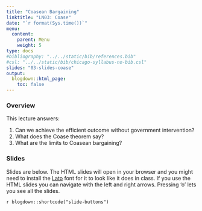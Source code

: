 ```yaml
---
title: "Coasean Bargaining"
linktitle: "LN03: Coase"
date: "`r format(Sys.time())`"
menu:
  content:
    parent: Menu
    weight: 5
type: docs
#bibliography: "../../static/bib/references.bib"
#csl: "../../static/bib/chicago-syllabus-no-bib.csl"
slides: "03-slides-coase"
output:
  blogdown::html_page:
    toc: false
---
```


### Overview

This lecture answers:

1. Can we achieve the efficient outcome without government intervention?
2. What does the Coase theorem say?
3. What are the limits to Coasean bargaining?

### Slides

Slides are below. 
The HTML slides will open in your browser and you might need to install the [Lato](https://fonts.google.com/specimen/Lato) font for it to look like it does in class.
If you use the HTML slides you can navigate with the left and right arrows.
Pressing 'o' lets you see all the slides.

`r blogdown::shortcode("slide-buttons")`

